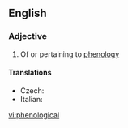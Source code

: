 ==English==

===Adjective===
{{en-adj}}

# Of or pertaining to [[phenology]]

====Translations====
{{trans-top}}
* Czech: {{t-|cs|fenologický|m}}
* Italian: {{t-|it|fenologico}}
{{trans-mid}}

{{trans-bottom}}

[[vi:phenological]]